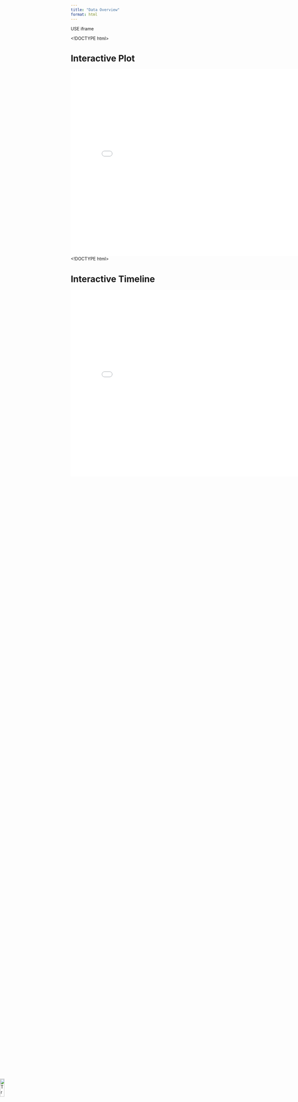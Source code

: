 ```yaml
---
title: "Data Overview"
format: html
---
```

USE iframe


<!DOCTYPE html>
<html>
<head>
    <title>Interactive Plot</title>
</head>
<body>
    <h1>Interactive Plot</h1>
    <iframe src="../visualisations/interactive_plot.html" width="800" height="600" frameborder="0"></iframe>
</body>
</html>



<!DOCTYPE html>
<html>
<head>
    <title>Interactive Timeline</title>
</head>
<body>
    <h1>Interactive Timeline</h1>
    <iframe src="../visualisations/interactive_timeline.html" width="800" height="600" frameborder="0"></iframe>
</body>
</html>





<img src="images/tree.png" alt="Tree" style="width: 12%; height: auto; position: absolute; bottom: 0px; left: 0px; z-index: 2;">